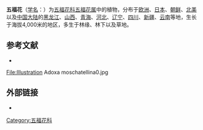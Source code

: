 {{speciesbox
| name = 五福花
| status = 
| status_system = 
| image =Adoxa moschatellina01.jpg
| image_width = 250px
| taxon=Adoxa moschatellina
|authority = L.
}}

'''五福花'''（[[学名|学名]]：{{lang|la|''Adoxa moschatellina''}}）为[[五福花科|五福花科]][[五福花属|五福花属]]中的植物，分布于[[欧洲|欧洲]]、[[日本|日本]]、[[朝鲜|朝鲜]]、[[北美|北美]]以及[[中国大陆|中国大陆]]的[[黑龙江|黑龙江]]、[[山西|山西]]、[[青海|青海]]、[[河北|河北]]、[[辽宁|辽宁]]、[[四川|四川]]、[[新疆|新疆]]、[[云南|云南]]等地，生长于海拔4,000米的地区，多生于林缘、林下以及草地。

== 参考文献 ==
<div class="references-small">
* {{cite web| url =http://www.bioinfo.cn/db05/KmzwSpecies.php?action=view&id=1045| title =五福花| work =《中国高等植物数据库全库》| publisher =中国科学院微生物研究所| author =昆明植物研究所| accessdate =2009-02-22| deadurl =yes| archiveurl =https://web.archive.org/web/20160305003932/http://www.bioinfo.cn/db05/KmzwSpecies.php?action=view&id=1045| archivedate =2016-03-05}}
</div>
<gallery>
File:Illustration Adoxa moschatellina0.jpg
</gallery>

== 外部链接 ==
{{commons|Adoxa moschatellina}}
{{Wikispecies|Adoxa moschatellina}}
*{{zh-hans}}{{CVH|Adoxa moschatellina}}
{{Taxonbar|from=Q34169}}

[[Category:五福花科|Category:五福花科]]


{{植物小作品}}